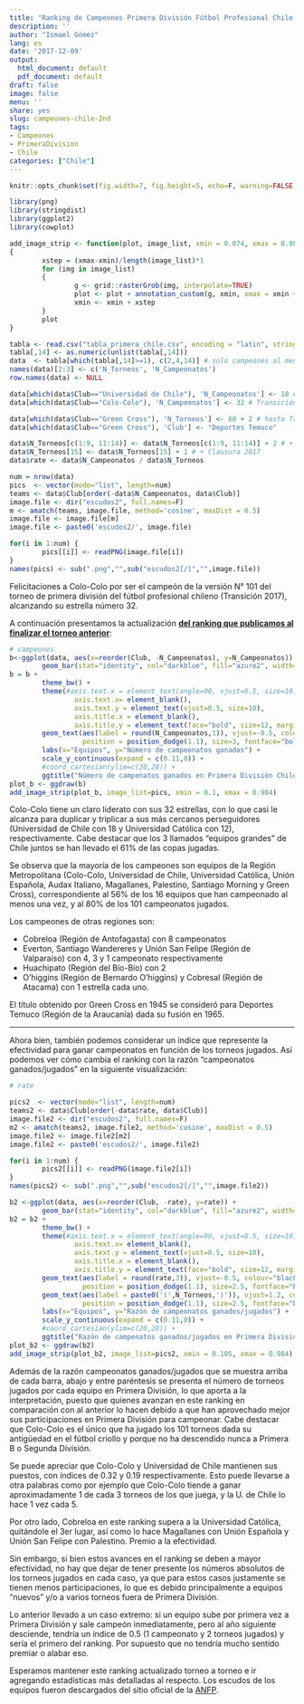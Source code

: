 ```yaml
---
title: "Ranking de Campeones Primera División Fútbol Profesional Chile [actualizado Dic 2017]"
description: ''
author: "Ismael Gómez"
lang: es
date: '2017-12-09'
output:
  html_document: default
  pdf_document: default
draft: false
image: false
menu: ''
share: yes
slug: campeones-chile-2nd
tags:
- Campeones
- PrimeraDivision
- Chile
categories: ["Chile"]
---
```



```r
knitr::opts_chunk$set(fig.width=7, fig.height=5, echo=F, warning=FALSE, message=FALSE)
```

```r
library(png)
library(stringdist)
library(ggplot2)
library(cowplot)
```

```r
add_image_strip <- function(plot, image_list, xmin = 0.074, xmax = 0.984, y = 0.03, height = 0.07)
{
        xstep = (xmax-xmin)/length(image_list)*1
        for (img in image_list)
        {
                g <- grid::rasterGrob(img, interpolate=TRUE)
                plot <- plot + annotation_custom(g, xmin, xmax = xmin + xstep, ymin = y, ymax = y + height)
                xmin <- xmin + xstep
        }
        plot
}
```

```r
tabla <- read.csv("tabla_primera_chile.csv", encoding = "latin", stringsAsFactors = F)
tabla[,14] <- as.numeric(unlist(tabla[,14]))
data  <- tabla[which(tabla[,14]>=1), c(2,4,14)] # solo campeones al menos 1 vez
names(data)[2:3] <- c('N_Torneos', 'N_Campeonatos')
row.names(data) <- NULL

data[which(data$Club=="Universidad de Chile"), 'N_Campeonatos'] <- 18 # Clausura 2017
data[which(data$Club=="Colo-Colo"), 'N_Campeonatos'] <- 32 # Transición 2017

data[which(data$Club=="Green Cross"), 'N_Torneos'] <- 60 + 2 # hasta Transición 2017
data[which(data$Club=="Green Cross"), 'Club'] <- "Deportes Temuco"

data$N_Torneos[c(1:9, 11:14)] <- data$N_Torneos[c(1:9, 11:14)] + 2 # + Clausura + Transición 2017
data$N_Torneos[15] <- data$N_Torneos[15] + 1 # + Clausura 2017
data$rate <- data$N_Campeonatos / data$N_Torneos

num = nrow(data)
pics  <- vector(mode="list", length=num)
teams <- data$Club[order(-data$N_Campeonatos, data$Club)]
image.file <- dir("escudos2", full.names=F)
m <- amatch(teams, image.file, method='cosine', maxDist = 0.5)
image.file <- image.file[m]
image.file <- paste0('escudos2/', image.file)

for(i in 1:num) {
        pics[[i]] <- readPNG(image.file[i])
}
names(pics) <- sub(".png","",sub("escudos2[/]","",image.file))
```

Felicitaciones a Colo-Colo por ser el campeón de la versión N° 101 del torneo de primera división del fútbol profesional chileno (Transición 2017), alcanzando su estrella número 32.

A continuación presentamos la actualización [**del ranking que publicamos al finalizar el torneo anterior**](http://datofutbol.cl/campeones_chile/):

```r
# campeones
b<-ggplot(data, aes(x=reorder(Club, -N_Campeonatos), y=N_Campeonatos)) + 
        geom_bar(stat="identity", col="darkblue", fill="azure2", width=0.9)
b = b + 
        theme_bw() + 
        theme(#axis.text.x = element_text(angle=90, vjust=0.5, size=10), 
                axis.text.x= element_blank(),
                axis.text.y = element_text(vjust=0.5, size=10), 
                axis.title.x = element_blank(), 
                axis.title.y = element_text(face="bold", size=12, margin=margin(0,15,0,0))) +
        geom_text(aes(label = round(N_Campeonatos,1)), vjust=-0.5, colour="black", 
                  position = position_dodge(1.1), size=3, fontface="bold") + 
        labs(x="Equipos", y="Número de campeonatos ganados") +
        scale_y_continuous(expand = c(0.11,0)) +
        #coord_cartesian(ylim=c(20,28)) +
        ggtitle("Número de campenatos ganados en Primera División Chile \n[1933 - Transición 2017]")
plot_b <- ggdraw(b)
add_image_strip(plot_b, image_list=pics, xmin = 0.1, xmax = 0.984)
```

Colo-Colo tiene un claro liderato con sus 32 estrellas, con lo que casi le alcanza para duplicar y triplicar a sus más cercanos perseguidores (Universidad de Chile con 18 y Universidad Católica con 12), respectivamente. Cabe destacar que los 3 llamados "equipos grandes" de Chile juntos se han llevado el 61% de las copas jugadas.

Se observa que la mayoría de los campeones son equipos de la Región Metropolitana (Colo-Colo, Universidad de Chile, Universidad Católica, Unión Española, Audax Italiano, Magallanes, Palestino, Santiago Morning y Green Cross), correspondiente al 56% de los 16 equipos que han campeonado al menos una vez, y al 80% de los 101 campeonatos jugados. 

Los campeones de otras regiones son: 

* Cobreloa (Región de Antofagasta) con 8 campeonatos
* Everton, Santiago Wandereres y Unión San Felipe (Región de Valparaíso) con 4, 3 y 1 campeonato respectivamente
* Huachipato (Región del Bío-Bío) con 2
* O'higgins (Región de Bernardo O'higgins) y Cobresal (Región de Atacama) con 1 estrella cada uno.

El título obtenido por Green Cross en 1945 se consideró para Deportes Temuco (Región de la Araucanía) dada su fusión en 1965.

*** 

Ahora bien, también podemos considerar un índice que represente la efectividad para ganar campeonatos en función de los torneos jugados. Así podemos ver cómo cambia el ranking con la razón "campeonatos ganados/jugados" en la siguiente visualización:

```r
# rate

pics2  <- vector(mode="list", length=num)
teams2 <- data$Club[order(-data$rate, data$Club)]
image.file2 <- dir("escudos2", full.names=F)
m2 <- amatch(teams2, image.file2, method='cosine', maxDist = 0.5)
image.file2 <- image.file2[m2]
image.file2 <- paste0('escudos2/', image.file2)

for(i in 1:num) {
        pics2[[i]] <- readPNG(image.file2[i])
}
names(pics2) <- sub(".png","",sub("escudos2[/]","",image.file2))

b2 <-ggplot(data, aes(x=reorder(Club, -rate), y=rate)) + 
        geom_bar(stat="identity", col="darkblue", fill="azure2", width=0.9)
b2 = b2 + 
        theme_bw() + 
        theme(#axis.text.x = element_text(angle=90, vjust=0.5, size=10), 
                axis.text.x= element_blank(),
                axis.text.y = element_text(vjust=0.5, size=10), 
                axis.title.x = element_blank(), 
                axis.title.y = element_text(face="bold", size=12, margin=margin(0,15,0,0))) +
        geom_text(aes(label = round(rate,3)), vjust=-0.5, colour="black", 
                  position = position_dodge(1.1), size=2.5, fontface="bold") + 
        geom_text(aes(label = paste0('(',N_Torneos,')')), vjust=1.2, colour="blue", 
                  position = position_dodge(1.1), size=2.5, fontface="bold") + 
        labs(x="Equipos", y="Razón de campeonatos ganados/jugados") +
        scale_y_continuous(expand = c(0.11,0)) +
        #coord_cartesian(ylim=c(20,28)) +
        ggtitle("Razón de campenatos ganados/jugados en Primera División Chile \n[1933 - Transición 2017]")
plot_b2 <- ggdraw(b2)
add_image_strip(plot_b2, image_list=pics2, xmin = 0.105, xmax = 0.984)

```
  
  Además de la razón campeonatos ganados/jugados que se muestra arriba de cada barra, abajo y entre paréntesis se presenta el número de torneos jugados por cada equipo en Primera División, lo que aporta a la interpretación, puesto que quienes avanzan en este ranking en comparación con al anterior lo hacen debido a que han aprovechado mejor sus participaciones en Primera División para campeonar. Cabe destacar que Colo-Colo es el único que ha jugado los 101 torneos dada su antigüedad en el fútbol criollo y porque no ha descendido nunca a Primera B o Segunda División.
  
  Se puede apreciar que Colo-Colo y Universidad de Chile mantienen sus puestos, con índices de 0.32 y 0.19 respectivamente. Esto puede llevarse a otra palabras como por ejemplo que Colo-Colo tiende a ganar aproximadamente 1 de cada 3 torneos de los que juega, y la U. de Chile lo hace 1 vez cada 5.
  
  Por otro lado, Cobreloa en este ranking supera a la Universidad Católica, quitándole el 3er lugar, así como lo hace Magallanes con Unión Española y Unión San Felipe con Palestino. Premio a la efectividad.
  
  Sin embargo, si bien estos avances en el ranking se deben a mayor efectividad, no hay que dejar de tener presente los números absolutos de los torneos jugados en cada caso, ya que para estos casos justamente se tienen menos participaciones, lo que es debido principalmente a equipos "nuevos" y/o a varios torneos fuera de Primera División. 
  
  Lo anterior llevado a un caso extremo: si un equipo sube por primera vez a Primera División y sale campeón inmediatamente, pero al año siguiente desciende, tendría un índice de 0.5 (1 campeonato y 2 torneos jugados) y sería el primero del ranking. Por supuesto que no tendría mucho sentido premiar o alabar eso.
  
Esperamos mantener este ranking actualizado torneo a torneo e ir agregando estadísticas más detalladas al respecto. Los escudos de los equipos fueron descargados del sitio oficial de la [ANFP](http://anfp.cl).
